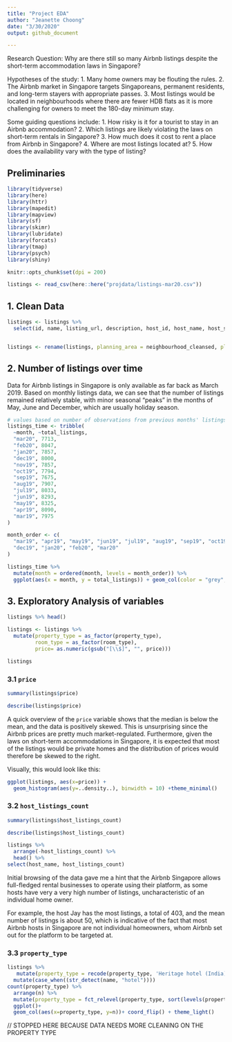 ```yaml
---
title: "Project EDA"
author: "Jeanette Choong"
date: "3/30/2020"
output: github_document

---
```


Research Question: Why are there still so many Airbnb listings despite the short-term accommodation laws in Singapore?

Hypotheses of the study:
1. Many home owners may be flouting the rules.
2. The Airbnb market in Singapore targets Singaporeans, permanent residents, and long-term stayers with appropriate passes.
3. Most listings would be located in neighbourhoods where there are fewer HDB flats as it is more challenging for owners to meet the 180-day minimum stay. 
  
Some guiding questions include:
1. How risky is it for a tourist to stay in an Airbnb accommodation?
2. Which listings are likely violating the laws on short-term rentals in Singapore?
3. How much does it cost to rent a place from Airbnb in Singapore?
4. Where are most listings located at?
5. How does the availability vary with the type of listing?

## Preliminaries 

```r
library(tidyverse)
library(here)
library(httr)
library(mapedit)
library(mapview)
library(sf)
library(skimr)
library(lubridate)
library(forcats)
library(tmap)
library(psych)
library(shiny)
```

```r
knitr::opts_chunk$set(dpi = 200)
```


```r
listings <- read_csv(here::here("projdata/listings-mar20.csv"))
```


## 1. Clean Data

```r
listings <- listings %>% 
  select(id, name, listing_url, description, host_id, host_name, host_since, host_response_time, host_response_rate, host_acceptance_rate, host_is_superhost, host_listings_count, property_type, room_type, price, minimum_nights, neighbourhood_cleansed, neighbourhood_group_cleansed, latitude, longitude, number_of_reviews, number_of_reviews_ltm, review_scores_rating, reviews_per_month)


listings <- rename(listings, planning_area = neighbourhood_cleansed, planning_region= neighbourhood_group_cleansed)
```


## 2. Number of listings over time

Data for Airbnb listings in Singapore is only available as far back as March 2019. Based on monthly listings data, we can see that the number of listings remained relatively stable, with minor seasonal "peaks" in the months of May, June and December, which are usually holiday season. 

```r
# values based on number of observations from previous months' listings
listings_time <- tribble(
  ~month, ~total_listings,
  "mar20", 7713,
  "feb20", 8047,
  "jan20", 7857,
  "dec19", 8000,
  "nov19", 7857,
  "oct19", 7794,
  "sep19", 7675,
  "aug19", 7907,
  "jul19", 8033,
  "jun19", 8293,
  "may19", 8325,
  "apr19", 8090,
  "mar19", 7975
)

month_order <- c(
  "mar19", "apr19", "may19", "jun19", "jul19", "aug19", "sep19", "oct19", "nov19",
  "dec19", "jan20", "feb20", "mar20"
)

listings_time %>%
  mutate(month = ordered(month, levels = month_order)) %>%
  ggplot(aes(x = month, y = total_listings)) + geom_col(color = "grey", fill = "paleturquoise3") + geom_text(aes(label = total_listings), vjust = -0.5, size = 3) + labs(y = "Total listings")
```

## 3. Exploratory Analysis of variables

```r
listings %>% head()
```

```r
listings <- listings %>% 
  mutate(property_type = as_factor(property_type), 
         room_type = as_factor(room_type), 
         price= as.numeric(gsub("[\\$]", "", price)))

listings

```

### 3.1 ```price```
```r
summary(listings$price)
```

```r
describe(listings$price)
```

A quick overview of the ```price``` variable shows that the median is below the mean, and the data is positively skewed. This is unsurprising since the Airbnb prices are pretty much market-regulated. Furthermore, given the laws on short-term accommodations in Singapore, it is expected that most of the listings would be private homes and the distribution of prices would therefore be skewed to the right. 

Visually, this would look like this:

```r
ggplot(listings, aes(x=price)) + 
  geom_histogram(aes(y=..density..), binwidth = 10) +theme_minimal()
```


### 3.2 ```host_listings_count```

```r
summary(listings$host_listings_count)
```

```r
describe(listings$host_listings_count)
```




```r
listings %>% 
  arrange(-host_listings_count) %>% 
  head() %>% 
select(host_name, host_listings_count)
```
Initial browsing of the data gave me a hint that the Airbnb Singapore allows full-fledged rental businesses to operate using their platform, as some hosts have very a very high number of listings, uncharacteristic of an individual home owner. 

For example, the host Jay has the most listings, a total of 403, and the mean number of listings is about 50, which is indicative of the fact that most Airbnb hosts in Singapore are not individual homeowners, whom Airbnb set out for the platform to be targeted at. 

### 3.3 ```property_type```

```r
listings %>% 
   mutate(property_type = recode(property_type, 'Heritage hotel (India)' = "Hotel", 'Boutique hotel' = "Hotel", 'Bus' = "Apartment", 'Cabin' = "Hotel", 'Earth house' = "Apartment", 'Tiny house' = "Hotel", 'Aparthotel' = "Hotel")) %>%
  mutate(case_when((str_detect(name, "hotel"))))
count(property_type) %>% 
  arrange(n) %>% 
  mutate(property_type = fct_relevel(property_type, sort(levels(property_type)))) %>% 
  ggplot()+ 
  geom_col(aes(x=property_type, y=n))+ coord_flip() + theme_light()
```


// STOPPED HERE BECAUSE DATA NEEDS MORE CLEANING ON THE PROPERTY TYPE
